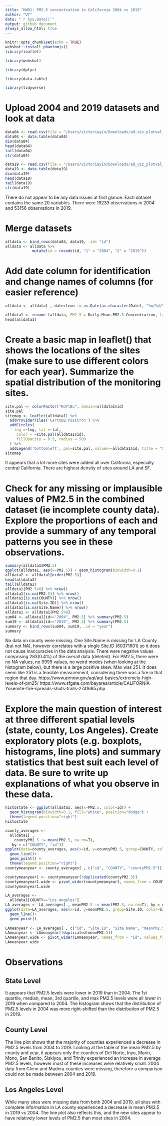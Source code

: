 ```yaml
---
title: "HW01: PM2.5 concentration in California 2004 vs 2019"
author: "VY"
date: "`r Sys.Date()`"
output: github_document
always_allow_html: true
---
```


```r
knitr::opts_chunk$set(echo = TRUE)
webshot::install_phantomjs()
library(leaflet)

library(webshot)

library(dplyr)

library(data.table)

library(tidyverse)
```

# Upload 2004 and 2019 datasets and look at data
```r
data04 <- read.csv(file = "/Users/victoriayin/Downloads/ad_viz_plotval_data.csv")
data04 <- data.table(data04)
dim(data04)
head(data04)
tail(data04)
str(data04)

data19 <- read.csv(file = "/Users/victoriayin/Downloads/ad_viz_plotval_data (1).csv")
data19 <- data.table(data19)
dim(data19)
head(data19)
tail(data19)
str(data19)
```
There do not appear to be any data issues at first glance. Each dataset contains the same 20 variables. There were 19233 observations in 2004 and 53156 observations in 2019.

# Merge datasets
```r
alldata <- bind_rows(data04, data19, .id= "id")
alldata <- alldata %>%
            mutate(id = recode(id, "1" = "2004", "2" = "2019"))
```

# Add date column for identification and change names of columns (for easier reference)
```r
alldata <- alldata[ , dateclean := as.Date(as.character(Date), "%m/%d/%Y")]

alldata1 <- rename (alldata, PM2.5 = Daily.Mean.PM2.5.Concentration, lat = SITE_LATITUDE, lng = SITE_LONGITUDE, AQI = DAILY_AQI_VALUE)
head(alldata1)
```

# Create a basic map in leaflet() that shows the locations of the sites (make sure to use different colors for each year). Summarize the spatial distribution of the monitoring sites.
```r
site.pal <- colorFactor("RdYlBu", domain=alldata1$id)
site.pal
sitemap <- leaflet(alldata1) %>%
  addProviderTiles('CartoDB.Positron') %>%
  addCircles(
    lng =~lng, lat =~lat,
     color = ~site.pal(alldata1$id),
     fillOpacity = 0.5, radius = 500
  ) %>%
  addLegend('bottomleft', pal=site.pal, values=~alldata1$id, title = "Spatial map of site location by year", opacity=1, labels = c("2004", "2009"))
sitemap
```
It appears that a lot more sites were added all over California, especially central California. There are highest density of sites around LA and SF.

# Check for any missing or implausible values of PM2.5 in the combined dataset (ie incomplete county data). Explore the proportions of each and provide a summary of any temporal patterns you see in these observations.
```r
summary(alldata1$PM2.5)
ggplot(alldata1, aes(x=PM2.5)) + geom_histogram(binwidth=0.1)
alldata2 <- alldata1[order(PM2.5)]
head(alldata2)
tail(alldata2)
alldata1[PM2.5<0] %>% nrow()
alldata1[is.na(PM2.5)] %>% nrow()
alldata1[is.na(COUNTY)] %>% nrow()
alldata1[is.na(Site.ID)] %>% nrow()
alldata1[is.na(Site.Name)] %>% nrow()
alldata1 <- alldata1[PM2.5>0]
sum04 <- alldata1[id=="2004", PM2.5] %>% summary(PM2.5)
sum19 <- alldata1[id=="2019", PM2.5] %>% summary(PM2.5)
summary <- bind_rows(sum04, sum19, .id = "year")
summary
```
No data on county were missing. One Site.Name is missing for LA County (but not NA), however correlates with a single Site.ID (60371601) so it does not cause inaccuracies in the data analysis. There were negative values comprising 283(0.4%) of the overall data (deleted). For PM2.5, there were no NA values, no 9999 values, no weird modes (when looking at the histogram below), but there is a large positive skew. Max was 251. It does seem like 251 is a feasible measurement, considering there was a fire in that region that day. https://www.airnow.gov/aqi/aqi-basics/extremely-high-levels-of-pm25/ https://www.sfgate.com/bayarea/article/CALIFORNIA-Yosemite-fire-spreads-shuts-trails-2741685.php

# Explore the main question of interest at three different spatial levels (state, county, Los Angeles). Create exploratory plots (e.g. boxplots, histograms, line plots) and summary statistics that best suit each level of data. Be sure to write up explanations of what you observe in these data.
```r
histostate <- ggplot(alldata1, aes(x=PM2.5, color=id)) +
  geom_histogram(binwidth=0.1, fill="white", position="dodge") +
  theme(legend.position="right")
histostate

county_averages <- 
  alldata1[ , 
    countyPM2.5 := mean(PM2.5, na.rm=T),
   by = c("COUNTY", "id")]
ggplot(data=county_averages, aes(x=id, y=countyPM2.5, group=COUNTY, color=COUNTY)) +
  geom_line()+
  geom_point() +
  theme(legend.position="right")
countymeanyear <- county_averages[ , c("id", "COUNTY", "countyPM2.5")]

countymeanyear1 <- countymeanyear[!duplicated(countyPM2.5)]
countymeanyear1.wide <- pivot_wider(countymeanyear1, names_from = COUNTY, values_from = countyPM2.5) 
countymeanyear1.wide

LA_averages <-
  alldata1[COUNTY=="Los Angeles"]
LA_averages <- LA_averages[ , meanPM2.5 := mean(PM2.5, na.rm=T), by = c("Site.ID", "id")]
ggplot(data=LA_averages, aes(x=id, y=meanPM2.5, group=Site.ID, color=Site.Name)) +
  geom_line()+
  geom_point() 
 
LAmeanyear <- LA_averages[ , c("id", "Site.ID", "Site.Name", "meanPM2.5")]
LAmeanyear <- LAmeanyear[!duplicated(meanPM2.5)]
LAmeanyear.wide <- pivot_wider(LAmeanyear, names_from = "id", values_from = meanPM2.5)
LAmeanyear.wide
```

# Observations
## State Level
It appears that PM2.5 levels were lower in 2019 than in 2004. The 1st quartile, median, mean, 3rd quartile, and max PM2.5 levels were all lower in 2019 when compared to 2004. The histogram shows that the distribution of PM2.5 levels in 2004 was more right-shifted than the distribution of PM2.5 in 2019.


## County Level
The line plot shows that the majority of counties experienced a decrease in PM2.5 levels from 2004 to 2019. Looking at the table of the mean PM2.5 by county and year, it appears only the counties of Del Norte, Inyo, Marin, Mono, San Benito, Siskiyou, and Trinity experienced an increase in average PM2.5 levels, however most of these increases were relatively small. 2004 data from Glenn and Madera counties were missing, therefore a comparison could not be made between 2004 and 2019.


## Los Angeles Level
While many sites were missing data from both 2004 and 2019, all sites with complete information in LA county experienced a decrease in mean PM2.5 in 2019 vs 2004. The line plot also reflects this, and the new sites appear to have relatively lower levels of PM2.5 than most sites in 2004.
